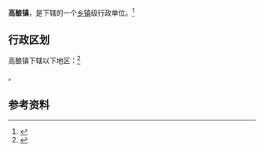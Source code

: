 {{中国乡级行政区|52/26/27/105/000}}

'''高酿镇'''，是{{PRC admin/fullname|52/26/27/105/000|3}}下辖的一个[[乡镇|乡镇]]级行政单位。<ref>{{PRC admin/ref sgc|{{PRC admin/parent|52/26/27/105/000}}}}</ref>

== 行政区划 ==

高酿镇下辖以下地区：<ref>{{PRC admin/ref sgc|52/26/27/105/000}}</ref>

{{PRC admin/children|52/26/27/105/000}}。

== 参考资料 ==

{{reflist}}

{{行政区划小作品}}
{{PRC admin/navcat|52/26/27/105/000}}
